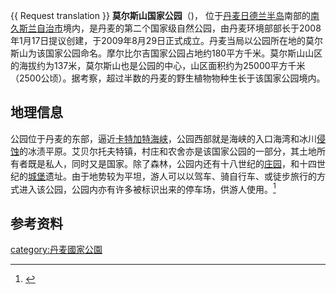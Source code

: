 {{ Request translation }}
{{Infobox protected area
| name = 莫尔斯山国家公园
| native_name = Nationalpark Mols Bjerge
| iucn_category = II

| photo = Vinterudsigt trehøje.jpg
| photo_caption = 从莫尔斯山中的茨雷山（Trehøje）望向凯尔岛湾（Kalø Vig）
| photo_width = 320
| location = {{DNK}}[[南久斯兰自治市|南久斯兰自治市]]
| relief = 1 
| map_caption = 莫尔斯山国家公园在丹麦的位置
| map = Denmark
| map_width = 
| nearest_city =  [[艾贝尔托夫特|艾贝尔托夫特]]
| coordinates = {{coord|56|12|26.88|N|10|30|45.15|E|format=dms|display=inline,title}}
| established = 29 August 2009年8月29日
| area = {{convert|180|km2|abbr=on}}
| visitation_num = 
| visitation_year = 
| visitation_ref = 
| governing_body = 
| url = [http://www.danmarksnationalparker.dk/English/Mols 莫尔斯山国家公园]
}}
'''莫尔斯山国家公园'''（{{lang-da|Nationalpark Mols Bjerge}})， 位于[[丹麦|丹麦]][[日德兰半岛|日德兰半岛]]南部的[[南久斯兰自治市|南久斯兰自治市]]境内，是丹麦的第二个国家级自然公园{{sfn|Fauchald|Hunter|Xi|2011|p=525}}，由丹麦环境部部长于2008年1月17日提议创建，于2009年8月29日正式成立。丹麦当局以公园所在地的莫尔斯山为该国家公园命名。摩尔比尔吉国家公园占地约180平方千米。莫尔斯山山区的海拔约为137米，莫尔斯山也是公园的中心，山区面积约为25000平方千米（2500公顷）。据考察，超过半数的丹麦的野生植物物种生长于该国家公园境内。{{sfn|Berezin|2006|p=408}}

==地理信息==
公园位于丹麦的东部，逼近[[卡特加特海峡|卡特加特海峡]]，公园西部就是海峡的入口海湾和冰川[[侵蚀|侵蚀]]的冰渍平原。艾贝尔托夫特镇，村庄和农舍亦是该国家公园的一部分，其土地所有者既是私人，同时又是国家。除了森林，公园内还有十八世纪的[[庄园|庄园]]，和十四世纪的[[城堡|城堡]]遗址。由于地势较为平坦，游人可以以驾车、骑自行车、或徒步旅行的方式进入该公园，公园内亦有许多被标识出来的停车场，供游人使用。<ref name="Bjerge">{{Cite web|url=http://www.naturstyrelsen.dk/NR/rdonlyres/592CBE08-5EA6-4A0C-BB1D-BDFA50C05AFB/0/NPMolsBjerge_UK_A3.pdf|format=pdf|title=Mols Bjerge– Denmark’s Second National Park|accessdate=4 September 2013|publisher=Miljoministeriet Naturstyrelsen|deadurl=yes|archiveurl=https://web.archive.org/web/20131203011817/http://www.naturstyrelsen.dk/NR/rdonlyres/592CBE08-5EA6-4A0C-BB1D-BDFA50C05AFB/0/NPMolsBjerge_UK_A3.pdf|archivedate=2013年12月3日}}</ref>

==参考资料==
{{reflist}}

{{normdaten}}
[[category:丹麦國家公園|category:丹麦國家公園]]